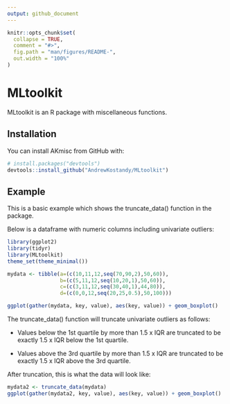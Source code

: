 ```yaml
---
output: github_document
---
```


<!-- README.md is generated from README.Rmd. Please edit that file -->

```r
knitr::opts_chunk$set(
  collapse = TRUE,
  comment = "#>",
  fig.path = "man/figures/README-",
  out.width = "100%"
)
```
# MLtoolkit

MLtoolkit is an R package with miscellaneous functions.

## Installation

You can install AKmisc from GitHub with:

``` r
# install.packages("devtools")
devtools::install_github("AndrewKostandy/MLtoolkit")
```

## Example

This is a basic example which shows the truncate_data() function in the package.

Below is a dataframe with numeric columns including univariate outliers:

```r
library(ggplot2)
library(tidyr)
library(MLtoolkit)
theme_set(theme_minimal())

mydata <- tibble(a=(c(10,11,12,seq(70,90,2),50,60)),
                 b=(c(5,11,12,seq(10,20,1),50,60)),
                 c=(c(3,11,12,seq(30,40,1),44,80)),
                 d=(c(0,0,12,seq(20,25,0.5),50,100)))

ggplot(gather(mydata, key, value), aes(key, value)) + geom_boxplot()
```

The truncate_data() function will truncate univariate outliers as follows:

- Values below the 1st quartile by more than 1.5 x IQR are truncated to be exactly 1.5 x IQR below the 1st quartile.

- Values above the 3rd quartile by more than 1.5 x IQR are truncated to be exactly 1.5 x IQR above the 3rd quartile.

After truncation, this is what the data will look like:

```r
mydata2 <- truncate_data(mydata)
ggplot(gather(mydata2, key, value), aes(key, value)) + geom_boxplot()
```


